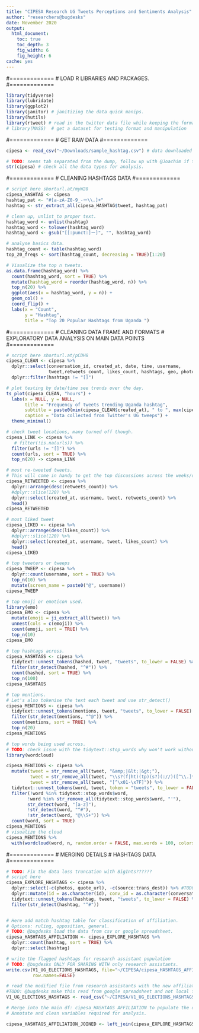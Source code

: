 ```yaml
---
title: "CIPESA Research UG Tweets Perceptions and Sentiments Analysis"
author: "researchers@bugdesks"
date: November 2020
output: 
  html_document:
    toc: true
    toc_depth: 3
    fig_width: 6
    fig_height: 6
cache: yes
---
```


#=============
# LOAD R LIBRARIES AND PACKAGES. 
#=============
```r
library(tidyverse)
library(lubridate)
library(ggplot2)
library(janitor) # janitizing the data quick manips. 
library(hutils)
library(rtweet) # read in the twitter data file while keeping the format. 
# library(MASS)  # get a dataset for testing format and manipulation

```
#=============
# GET RAW DATA
#=============

```r
cipesa <- read_csv("~/Downloads/sample_hashtag.csv") # data downloaded from twitter from folder.  

# TODO: seems tab separated from the dump, follow up with @Joachim if this standard. 
str(cipesa) # check all the data types for analysis. 

```

#=============
# CLEANING HASHTAGS DATA 
#=============

```r
# script here shorturl.at/myW28
cipesa_HASHTAG <- cipesa 
hashtag_pat <- "#[a-zA-Z0-9_-ー\\.]+"
hashtag <- str_extract_all(cipesa_HASHTAG$tweet, hashtag_pat)

# clean up, unlist to proper text. 
hashtag_word <- unlist(hashtag)
hashtag_word <- tolower(hashtag_word)
hashtag_word <- gsub("[[:punct:]ー]", "", hashtag_word)

# analyse basics data. 
hashtag_count <- table(hashtag_word)
top_20_freqs <- sort(hashtag_count, decreasing = TRUE)[1:20]

# Visualize the top n tweets. 
as.data.frame(hashtag_word) %>%
  count(hashtag_word, sort = TRUE) %>%
  mutate(hashtag_word = reorder(hashtag_word, n)) %>%
  top_n(20) %>%
  ggplot(aes(x = hashtag_word, y = n)) +
  geom_col() +
  coord_flip() +
  labs(x = "Count",
       y = "Hashtag",
       title = "Top 20 Popular Hashtags from Uganda ")

```
#=============
# CLEANING DATA FRAME AND FORMATS
# EXPLORATORY DATA ANALYSIS ON MAIN DATA POINTS
#=============

```r
# script here shorturl.at/pCDH8
cipesa_CLEAN <- cipesa %>%
  dplyr::select(conversation_id, created_at, date, time, username,
                tweet,retweets_count, likes_count, hashtags, geo, photos, video) %>%
  dplyr::filter(hashtags != "[]")

# plot testing by date/time see trends over the day. 
ts_plot(cipesa_CLEAN, "hours") +
  labs(x = NULL, y = NULL,
       title = "Frequency of tweets trending Uganda hashtag",
       subtitle = paste0(min(cipesa_CLEAN$created_at), " to ", max(cipesa_CLEAN$created_at)),
       caption = "Data collected from Twitter's UG tweeps") +
  theme_minimal()

# check tweet locations, many turned off though. 
cipesa_LINK <- cipesa %>%
   # filter(!is.na(urls)) %>% 
  filter(urls != "[]") %>%
  count(urls, sort = TRUE) %>% 
  top_n(20) -> cipesa_LINK

# most re-tweeted tweets. 
# This will come in handy to get the top discussions across the weeks/days.
cipesa_RETWEETED <- cipesa %>%
  dplyr::arrange(desc(retweets_count)) %>%
  #dplyr::slice(120) %>% 
  dplyr::select(created_at, username, tweet, retweets_count) %>%
  head()
cipesa_RETWEETED

# most liked tweet 
cipesa_LIKED <- cipesa %>%
  dplyr::arrange(desc(likes_count)) %>%
  #dplyr::slice(120) %>% 
  dplyr::select(created_at, username, tweet, likes_count) %>%
  head()
cipesa_LIKED

# top tweeters or tweeps
cipesa_TWEEP <- cipesa %>%
  dplyr::count(username, sort = TRUE) %>%
  top_n(10) %>%
  mutate(screen_name = paste0("@", username))
cipesa_TWEEP

# top emoji or emoticon used. 
library(emo)
cipesa_EMO <- cipesa %>%
  mutate(emoji = ji_extract_all(tweet)) %>%
  unnest(cols = c(emoji)) %>%
  count(emoji, sort = TRUE) %>%
  top_n(10)
cipesa_EMO

# top hashtags across. 
cipesa_HASHTAGS <- cipesa %>%
  tidytext::unnest_tokens(hashed, tweet, "tweets", to_lower = FALSE) %>% # splits across the rows. 
  filter(str_detect(hashed, "^#")) %>%
  count(hashed, sort = TRUE) %>%
  top_n(100)
cipesa_HASHTAGS

# top mentions. 
# Let's also tokenise the text each tweet and use str_detect()
cipesa_MENTIONS <- cipesa %>%
  tidytext::unnest_tokens(mentions, tweet, "tweets", to_lower = FALSE) %>%
  filter(str_detect(mentions, "^@")) %>%  
  count(mentions, sort = TRUE) %>%
  top_n(20)
cipesa_MENTIONS

# top words being used across. 
# TODO: check issue with the tidytext::stop_words why won't work without explicit mention. 
library(wordcloud)

cipesa_MENTIONS <- cipesa %>%
  mutate(tweet = str_remove_all(tweet, "&amp;|&lt;|&gt;"),
         tweet = str_remove_all(tweet, "\\s?(f|ht)(tp)(s?)(://)([^\\.]*)[\\.|/](\\S*)"),
         tweet = str_remove_all(tweet, "[^\x01-\x7F]")) %>% 
  tidytext::unnest_tokens(word, tweet, token = "tweets", to_lower = FALSE) %>%
  filter(!word %in% tidytext::stop_words$word,
        !word %in% str_remove_all(tidytext::stop_words$word, "'"),
        str_detect(word, "[a-z]"),
        !str_detect(word, "^#"),         
        !str_detect(word, "@\\S+")) %>%
  count(word, sort = TRUE)
cipesa_MENTIONS
# visualize the cloud
cipesa_MENTIONS %>% 
  with(wordcloud(word, n, random.order = FALSE, max.words = 100, colors = "#F29545"))

```


#=============
# MERGING DETAILS
# HASHTAGS DATA 
#=============

```r
# TODO: Fix the data loss truncation with BigInts??????
# script here 
cipesa_EXPLORE_HASHTAGS <- cipesa %>%
  dplyr::select(-c(photos, quote_url), -c(source:trans_dest)) %>% #TODO: better script clean up unnecessary columns.
  dplyr::mutate(id = as.character(id), conv_id = as.character(conversation_id), user_id = as.character(user_id)) %>%
  tidytext::unnest_tokens(hashtag, tweet, "tweets", to_lower = FALSE) %>% # splits across the rows. 
  filter(str_detect(hashtag, "^#"))


# Here add match hashtag table for classification of affiliation. 
# Options: ruling, opposition, general. 
# TODO: @bugdesks load the data from csv or google spreadsheet. 
cipesa_HASHTAGS_AFFILIATION <- cipesa_EXPLORE_HASHTAGS %>%
  dplyr::count(hashtag, sort = TRUE) %>%
  dplyr::select(hashtag)

# write the flagged hashtags for research assistant population
# TODO: @bugdesks ONLY FOR SHARING WITH only research assistants. 
write.csv(V1_UG_ELECTIONS_HASHTAGS, file="~/CIPESA/cipesa_HASHTAGS_AFFILIATION.csv",
          row.names=FALSE)

# read the modified file from research assistants with the new affiliation scoring. 
#TODO: @bugdesks make this read from google spreadsheet and not local file as work with research assistants. 
V1_UG_ELECTIONS_HASHTAGS <- read_csv("~/CIPESA/V1_UG_ELECTIONS_HASHTAGS.csv") # data downloaded from twitter from folder.  

# Merge into the main df: cipesa_HASHTAGS_AFFILIATION to populate the data with respective affiliations across. 
# Annotate and clean variables required for analysis. 

cipesa_HASHTAGS_AFFILIATION_JOINED <- left_join(cipesa_EXPLORE_HASHTAGS, V1_UG_ELECTIONS_HASHTAGS, by = 'hashtag')
  

```